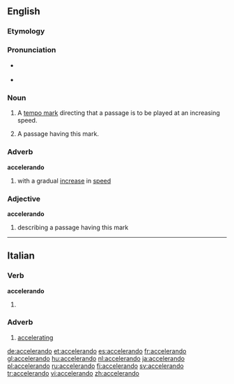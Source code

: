 ==English==

===Etymology===
{{etyl|it}}

===Pronunciation===
* {{a|US}} {{IPA|/əksɛləˈɹɑndo/}}
* {{a|UK}} {{IPA|/æksɛləˈɹændəʊ/}}

===Noun===
{{en-noun}}

# {{music}} A [[tempo mark]] directing that a passage is to be played at an increasing speed.
# {{music}} A passage having this mark.

===Adverb===
'''accelerando'''

# {{music}} with a gradual [[increase]] in [[speed]]

===Adjective===
{{rfd}}
'''accelerando'''

# {{music}} describing a passage having this mark

----

==Italian==

===Verb===
'''accelerando'''

# {{gerund of|accelerare|lang=it}}

===Adverb===
{{it-adv}}

# [[accelerating]]

[[de:accelerando]]
[[et:accelerando]]
[[es:accelerando]]
[[fr:accelerando]]
[[gl:accelerando]]
[[hu:accelerando]]
[[nl:accelerando]]
[[ja:accelerando]]
[[pl:accelerando]]
[[ru:accelerando]]
[[fi:accelerando]]
[[sv:accelerando]]
[[tr:accelerando]]
[[vi:accelerando]]
[[zh:accelerando]]